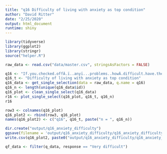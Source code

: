 ```yaml
---
title: "q16 Difficulty of living with anxiety as top condition"
author: "David Ritter"
date: "2/25/2020"
output: html_document
runtime: shiny
---
```

 
```r
library(tidyverse)
library(ggplot2)
library(stringr)
source("helper.R")
```

```r
raw_data <- read.csv("data/master.csv", stringsAsFactors = FALSE)
```

```r
q16 <- "If.you.checked.offÂ.ï..anyï...problems..howÂ.difficult.have.these.problems.made.it.for.you.to.do.your.work..take.care.of.things.at.home..or.get.along.with.other.people."
q16_t <- "Difficulty of living with anxiety as top condition"
q16_data <- get_single_selection(data = raw_data, q.name = q16)
q16_n <- length(unique(q16_data$id))
q16_plot <- clean_single_select(q16_data)
r16 <- plot_single_select(q16_plot, q16_t, q16_n)
r16
```

```r
row3 <- colnames(q16_plot)
q16_plot2 <- rbind(row3, q16_plot)
names(q16_plot2) <- c("q16", q16_t, paste("n = ", q16_n))
```

```r
dir.create("output/q16_anxiety_difficulty")
ggsave(filename = 'output/q16_anxiety_difficulty/q16_anxiety_difficulty.png', plot = r16, device = 'png')
write.csv(q16_plot2, paste0("output/q16_anxiety_difficulty/q16_anxiety_difficulty_", q16_n,".csv"), row.names=F)
```






```r
qf_data <- filter(q_data, response == "Very difficult")
```

